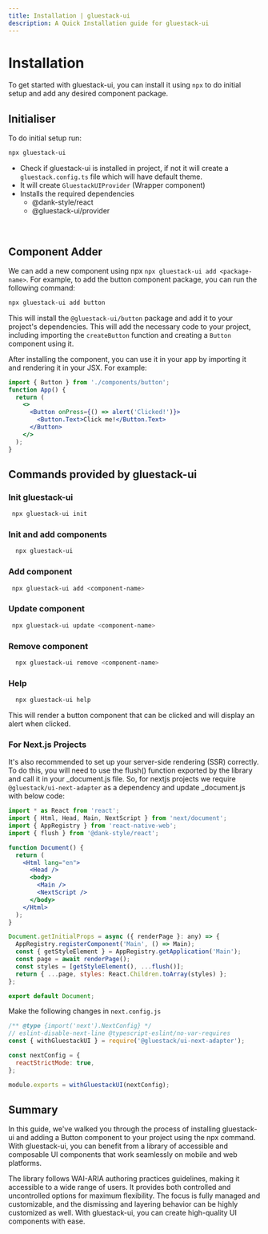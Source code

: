 ```yaml
---
title: Installation | gluestack-ui
description: A Quick Installation guide for gluestack-ui
---
```



<Meta title="Getting Started/Installation" />

# Installation

To get started with gluestack-ui, you can install it using `npx` to do initial setup and add any desired component package.

## Initialiser

To do initial setup run:

```bash
npx gluestack-ui

```

- Check if gluestack-ui is installed in project, if not it will create a `gluestack.config.ts` file which will have default theme.
- It will create `GluestackUIProvider` (Wrapper component)
- Installs the required dependencies
  - @dank-style/react
  - @gluestack-ui/provider

<br />

## Component Adder

We can add a new component using npx `npx gluestack-ui add <package-name>`. For example, to add the button component package, you can run the following command:

```bash
npx gluestack-ui add button

```

This will install the `@gluestack-ui/button` package and add it to your project's dependencies. This will add the necessary code to your project, including importing the `createButton` function and creating a `Button` component using it.

After installing the component, you can use it in your app by importing it and rendering it in your JSX. For example:

```jsx
import { Button } from './components/button';
function App() {
  return (
    <>
      <Button onPress={() => alert('Clicked!')}>
        <Button.Text>Click me!</Button.Text>
      </Button>
    </>
  );
}
```

## Commands provided by gluestack-ui

### Init gluestack-ui

```bash
 npx gluestack-ui init
```

### Init and add components

```bash
  npx gluestack-ui
```

### Add component

```bash
 npx gluestack-ui add <component-name>
```

### Update component

```bash
 npx gluestack-ui update <component-name>
```

### Remove component

```bash
  npx gluestack-ui remove <component-name>
```

### Help

```bash
  npx gluestack-ui help
```

This will render a button component that can be clicked and will display an alert when clicked.

### For Next.js Projects

It's also recommended to set up your server-side rendering (SSR) correctly. To do this, you will need to use the flush() function exported by the library and call it in your \_document.js file. So, for nextjs projects we require `@gluestack/ui-next-adapter` as a dependency and update \_document.js with below code:

```jsx
import * as React from 'react';
import { Html, Head, Main, NextScript } from 'next/document';
import { AppRegistry } from 'react-native-web';
import { flush } from '@dank-style/react';

function Document() {
  return (
    <Html lang="en">
      <Head />
      <body>
        <Main />
        <NextScript />
      </body>
    </Html>
  );
}

Document.getInitialProps = async ({ renderPage }: any) => {
  AppRegistry.registerComponent('Main', () => Main);
  const { getStyleElement } = AppRegistry.getApplication('Main');
  const page = await renderPage();
  const styles = [getStyleElement(), ...flush()];
  return { ...page, styles: React.Children.toArray(styles) };
};

export default Document;
```

Make the following changes in `next.config.js`

```jsx
/** @type {import('next').NextConfig} */
// eslint-disable-next-line @typescript-eslint/no-var-requires
const { withGluestackUI } = require('@gluestack/ui-next-adapter');

const nextConfig = {
  reactStrictMode: true,
};

module.exports = withGluestackUI(nextConfig);
```

## Summary

In this guide, we've walked you through the process of installing gluestack-ui and adding a Button component to your project using the npx command. With gluestack-ui, you can benefit from a library of accessible and composable UI components that work seamlessly on mobile and web platforms.

The library follows WAI-ARIA authoring practices guidelines, making it accessible to a wide range of users.
It provides both controlled and uncontrolled options for maximum flexibility. The focus is fully managed and customizable, and the dismissing and layering behavior can be highly customized as well. With gluestack-ui, you can create high-quality UI components with ease.
